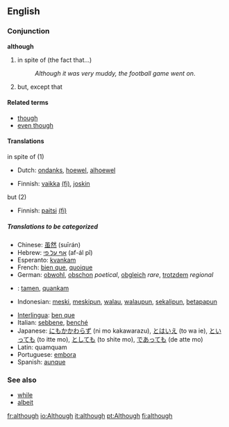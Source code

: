 ==English==

{{rank|bed|living|view|532|although|knowledge|hath|table}}

=== Conjunction ===
'''although'''

# in spite of (the fact that...) 
#:''Although it was very muddy, the football game went on''.
# but, except that

==== Related terms ====
*[[though]]
*[[even though]]

==== Translations ====
;in spite of (1)
{{top}}
* Dutch: [[ondanks]], [[hoewel]], [[alhoewel]]
{{mid}}
* Finnish: [[vaikka]] [[:fi:vaikka|(fi)]], [[joskin]]
{{bottom}}

;but (2)
{{top}}
* Finnish: [[paitsi]] [[:fi:paitsi|(fi)]]
{{mid}}
{{bottom}}

=====Translations to be categorized=====
{{checktrans}}
{{top}}
* Chinese: [[虽然]] (suīrán)
* Hebrew: [[אף על פי]]  (af-ál pî)
* Esperanto: [[kvankam]]
* French: [[bien que]], [[quoique]]
* German: [[obwohl]], [[obschon]] ''poetical'', [[obgleich]] ''rare'', [[trotzdem]] ''regional''
* {{io}} : [[tamen]], [[quankam]]
* Indonesian: [[meski]], [[meskipun]], [[walau]], [[walaupun]], [[sekalipun]], [[betapapun]]
{{mid}}
* [[Interlingua]]: [[ben que]]
* Italian: [[sebbene]], [[benché]]
* Japanese: [[にもかかわらず]] (ni mo kakawarazu), [[とはいえ]] (to wa ie), [[といっても]] (to itte mo), [[としても]] (to shite mo), [[であっても]] (de atte mo)
* Latin: quamquam
* Portuguese: [[embora]]
* Spanish: [[aunque]]
{{bottom}}

=== See also ===
*[[while]]
*[[albeit]]

[[fr:although]]
[[io:Although]]
[[it:although]]
[[pt:Although]]
[[fi:although]]